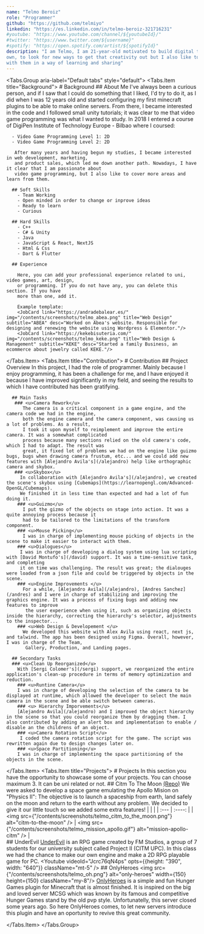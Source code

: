 ---
name: "Telmo Beroiz"
role: "Programmer"
github: "https://github.com/telmiyo"
linkedin: "https://es.linkedin.com/in/telmo-beroiz-321716231"
#youtube: "https://www.youtube.com/channel/${youtubeId}/"
#twitter: "https://www.twitter.com/${username}"
#spotify: "https://open.spotify.com/artist/${spotifyId}"
description: "I am Telmo, I am 21-year-old motivated to build digital things based on my own creativity. I like to learn by my
own, to look for new ways to get that creativity out but I also like to share my ideas with other people and work
with them in a way of learning and sharing"
---

<Tabs.Group aria-label="Default tabs" style="default">
  <Tabs.Item title="Background">
    # Background
      ## About Me
       I've always been a curious person, and if I saw that I could do something that I liked, 
       I'd try to do it, as I did when I was 12 years old and started configuring my first minecraft 
       plugins to be able to make online servers. From there, I became interested in the code and I followed 
       small unity tutorials; it was clear to me that video game programming was what I wanted to study. 
       In 2018 I entered a course of DigiPen Institute of Technology Europe - Bilbao where I coursed:
      
      - Video Game Programming Level 1: 2D
      - Video Game Programming Level 2: 2D 
       
       After many years and having begun my studies, I became interested in web development, marketing, 
       and product sales, which led me down another path. Nowadays, I have it clear that I am passionate about 
       video game programming, but I also like to cover more areas and learn from them.
      
      ## Soft Skills
        - Team Working
        - Open minded in order to change or inprove ideas
        - Ready to learn
        - Curious

      ## Hard Skills
        - C++
        - C# & Unity
        - Java
        - JavaScript & React, NextJS
        - Html & Css
        - Dart & Flutter

      ## Experience

        Here, you can add your professional experience related to uni, video games, art, design,
        or programming. If you do not have any, you can delete this section. If you have
        more than one, add it.

        Example template:
        <JobCard link="https://andradebalear.es/" img="/contents/screenshots/telmo_abea.png" title="Web Design" subtitle="ABEA" desc="Worked on Abea's website. Responsible for designing and renewing the website using Wordpress & Elementor."/>
        <JobCard link="https://kekebisuteria.com/" img="/contents/screenshots/telmo_keke.png" title="Web Design & Management" subtitle="KEKE" desc="Started a family Business, an ecommerce about jewelry called KEKE."/>

  </Tabs.Item>
  <Tabs.Item title="Contribution">
    # Contribution
      ## Project Overview
        In this project, I had the role of programmer. Mainly because I enjoy programming,
         it has been a challenge for me, and I have enjoyed it because I have improved significantly 
         in my field, and seeing the results to which I have contributed has been gratifying.

      ## Main Tasks
       ### <u>Camera Rework</u>
          The camera is a critical component in a game engine, and the camera code we had in the engine,
          both the engine camera and the camera component, was causing us a lot of problems. As a result,
          I took it upon myself to reimplement and improve the entire camera. It was a somewhat complicated
          process because many sections relied on the old camera's code, which I had to adapt. The result was
          great, it fixed lot of problems we had on the engine like guizmo bugs, bugs when drawing camera frustum, etc... and we could add new features with [Alejandro Avila's](/alejandro) help like orthographic camera and skybox.
       ### <u>Skybox</u>
         In collaboration with [Alejandro Avila's](/alejandro), we created the scene's skybox using [Cubemaps](https://learnopengl.com/Advanced-OpenGL/Cubemaps).
         We finished it in less time than expected and had a lot of fun doing it.
        ### <u>Guizmo</u>
          I put the gizmo of the objects on stage into action. It was a quite annoying process because it
          had to be tailored to the limitations of the transform component.
        ### <u>Mouse Picking</u>
          I was in charge of implementing mouse picking of objects in the scene to make it easier to interact with them.
        ### <u>Dialogues</u>
         I was in charge of developing a dialog system using lua scripting with [David Montufo's](/david) support. It was a time-sensitive task, and completing
         it on time was challenging. The result was great; the dialouges were loaded from a json file and could be triggered by objects in the scene.
        ### <u>Engine Improvements </u>
          For a while, [Alejandro Avila](/alejandro), [Andres Sanchez](/andres) and I were in charge of stabilizing and improving the graphics engine. It was a process of fixing bugs and adding new features to improve
           the user experience when using it, such as organizing objects inside the hierarchy, correcting the hierarchy's selector, adjustments to the inspector...
        ### <u>Web Design & Developement </u>
          We developed this website with Alex Avila using react, next js, and talwind. The app has been designed using Figma. Overall, however, I was in charge of the Team,
           Gallery, Production, and Landing pages.

      ## Secondary Tasks
      ### <u>Clean Up Reorganized</u>
        With [Sergi Colomer's](/sergi) support, we reorganized the entire application's clean-up procedure in terms of memory optimization and reduction.
        ### <u>Runtine Camera</u>
        I was in charge of developing the selection of the camera to be displayed at runtime, which allowed the developer to select the main camera in the scene and be able switch between cameras.
        ### <u> Hierarchy Imporvements</u>
        [Alejandro Avila](/alejandro) and I improved the object hierarchy in the scene so that you could reorganize them by dragging them. I also contributed by adding an alert box and implementation to enable / disable an the childrens of an object.
        ### <u>Camera Rotation Script</u>
         I coded the camera rotation script for the game. The script was rewritten again due to design changes later on.
        ### <u>Space Partitioning</u>
        I was in charge of implementing the space partitioning of the objects in the scene.

  </Tabs.Item>
  <Tabs.Item title="Projects">
     # Projects
        In this section you have the opportunity to showcase some of your projects.
        You can choose maximum 3. It can be uni related or not.
      ## Citm To The Moon
       [(Repo)](https://github.com/OCA99/Physics-Apolo) We were asked to develop a space game emulating the Apollo Mision on "Physics II": The objective is to launch a spaceship from earth, 
        land safely on the moon and return to the earth without any problem. We decided to give it our little touch so we added some extra features!
|  |  | 
| :--- | :----: |
|<img src={"/contents/screenshots/telmo_citm_to_the_moon.png"} alt="citm-to-the-moon" />    |  <img src={"/contents/screenshots/telmo_mission_apollo.gif"} alt="mission-apollo-citm" />    |  
      ## UnderEvil
       [UnderEvil](https://github.com/AitorAlvarez17/Project2-RPG) is an RPG game created by FM Studios, a group of 7 students for our
        university subject called Project II (CITM UPC). In this class we had the chance
        to make our own engine and make a 2D RPG playable game for PC.
        <Youtube videoId="Jcrc76qN4ps" opts={{height: "390", width: "640"}} className="mt-5" />
      ## OnlyHeroes
        <img src={"/contents/screenshots/telmo_oh.png"} alt="only-heroes" width={150} height={150} className="my-8"/>
        [OnlyHeroes](https://github.com/Telmiyo/OnlyHeroes) is a simple and fun Hunger Games plugin for Minecraft that is almost finished. It is inspired on the big and loved server MCSG which was known by its famous 
        and competitive Hunger Games stand by the old pvp style. Unfortunatelly, this server closed some years ago. So here OnlyHeroes comes, to let new 
        servers introduce this plugin and have an oportunity to revive this great community.

  </Tabs.Item>
</Tabs.Group>
